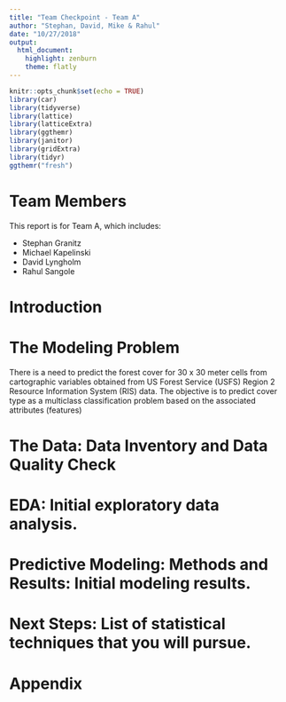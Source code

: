 ```yaml
---
title: "Team Checkpoint - Team A"
author: "Stephan, David, Mike & Rahul"
date: "10/27/2018"
output: 
  html_document: 
    highlight: zenburn
    theme: flatly
---
```


```r
knitr::opts_chunk$set(echo = TRUE)
library(car)
library(tidyverse)
library(lattice)
library(latticeExtra)
library(ggthemr)
library(janitor)
library(gridExtra)
library(tidyr)
ggthemr("fresh")
```

# Team Members

This report is for Team A, which includes:

* Stephan Granitz
* Michael Kapelinski
* David Lyngholm
* Rahul Sangole

\newpage

# Introduction

# The Modeling Problem
There is a need to predict the forest cover for 30 x 30 meter cells from cartographic variables obtained from US Forest Service (USFS) Region 2 Resource Information System (RIS) data.  The objective is to predict cover type as a multiclass classification problem based on the associated attributes (features)

# The Data: Data Inventory and Data Quality Check

# EDA: Initial exploratory data analysis.

# Predictive Modeling: Methods and Results:  Initial modeling results.

# Next Steps: List of statistical techniques that you will pursue.

\newpage

# Appendix

